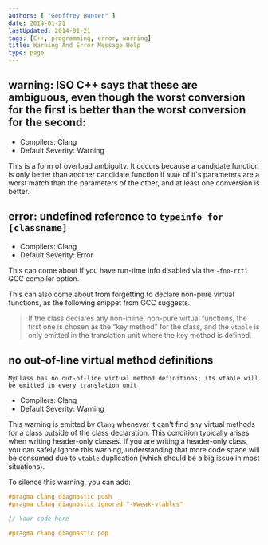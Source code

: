 ```yaml
---
authors: [ "Geoffrey Hunter" ]
date: 2014-01-21
lastUpdated: 2014-01-21
tags: [C++, programming, error, warning]
title: Warning And Error Message Help
type: page
---
```


## warning: ISO C++ says that these are ambiguous, even though the worst conversion for the first is better than the worst conversion for the second:

* Compilers: Clang
* Default Severity: Warning

This is a form of overload ambiguity. It occurs because a candidate function is only better than another candidate function if `NONE` of it's parameters are a worst match than the parameters of the other, and at least one conversion is better.

## error: undefined reference to `typeinfo for [classname]`

* Compilers: Clang
* Default Severity: Error

This can come about if you have run-time info disabled via the `-fno-rtti` GCC compiler option.

This can also come about from forgetting to declare non-pure virtual functions, as the following snippet from GCC suggests.

> If the class declares any non-inline, non-pure virtual functions, the first one is chosen as the “key method” for the class, and the `vtable` is only emitted in the translation unit where the key method is defined.

## no out-of-line virtual method definitions

```text
MyClass has no out-of-line virtual method definitions; its vtable will be emitted in every translation unit
```

* Compilers: Clang
* Default Severity: Warning

This warning is emitted by `Clang` whenever it can't find any virtual methods for a class outside of the class declaration. This condition typically arises when writing header-only classes. If you are writing a header-only class, you can safely ignore this warning, understanding that more code space will be consumed due to `vtable` duplication (which should be a big issue in most situations).

To silence this warning, you can add:

```c++
#pragma clang diagnostic push
#pragma clang diagnostic ignored "-Wweak-vtables"

// Your code here

#pragma clang diagnostic pop
```
